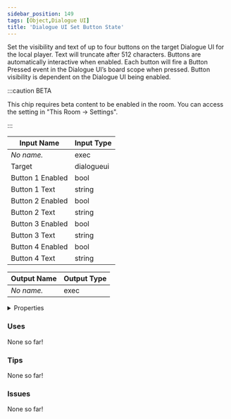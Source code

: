 ```yaml
---
sidebar_position: 149
tags: [Object,Dialogue UI]
title: 'Dialogue UI Set Button State'
---
```


Set the visibility and text of up to four buttons on the target Dialogue UI for the local player. Text will truncate after 512 characters. Buttons are automatically interactive when enabled. Each button will fire a Button Pressed event in the Dialogue UI’s board scope when pressed. Button visibility is dependent on the Dialogue UI being enabled.

:::caution BETA

This chip requires beta content to be enabled in the room. You can access the setting in "This Room -> Settings".

:::




<EsbSvg />

| Input Name | Input Type |
|-----------|-----------|
| *No name.* | exec |
| Target | dialogueui |
| Button 1 Enabled | bool |
| Button 1 Text | string |
| Button 2 Enabled | bool |
| Button 2 Text | string |
| Button 3 Enabled | bool |
| Button 3 Text | string |
| Button 4 Enabled | bool |
| Button 4 Text | string |

| Output Name | Output Type |
|-----------|-----------|
| *No name.* | exec |


<details>
  <summary>Properties</summary>
  <div>
    <div>
    <table>
      <thead>
        <tr>
          <th>Is beta required?</th>
          <th>✅</th>
        </tr>
        <tr>
          <th>Is this chip a trolling risk?</th>
          <th>❌</th>
        </tr>
        <tr>
          <th>Is this chip a role assignment risk?</th>
          <th>❌</th>
        </tr>
        <tr>
          <th>Chip UUID</th>
          <th>f4772dae-d4e3-489c-8943-8fe88160ab5c</th>
        </tr>
      </thead>
    </table>
    </div>
  </div>
</details>

### Uses

None so far!

### Tips

None so far!

### Issues

None so far!